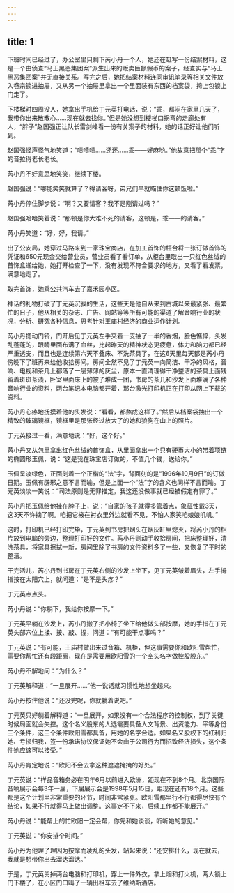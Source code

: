 ```yaml
---
---
---
```

title: 1
---




下班时间已经过了，办公室里只剩下芮小丹一个人，她还在赶写一份结案材料，这是一个由侦查“马王黑恶集团案”派生出来的贩卖巨额假币的案子，经查实与“马王黑恶集团案”并无直接关系。写完之后，她把结案材料连同审讯笔录等相关文件放入卷宗锁进抽屉，又从另一个抽屉里拿出一个里面装有东西的档案袋，挎上包锁上门走了。

下楼梯时四周没人，她拿出手机给丁元英打电话，说：“乖，都闷在家里几天了，我带你出来散散心……现在就去找你。”但是她没想到楼梯口拐弯的走廊处有人，“胖子”赵国强正让队长雷剑峰看一份有关案子的材料，她的话正好让他们听到。

赵国强怪声怪气地笑道：“啧啧啧……还还……乖——好麻哟。”他故意把那个“乖”字的音拉得老长老长。

芮小丹不好意思地笑笑，继续下楼。

赵国强说：“哪能笑笑就算了？得请客呀，弟兄们早就瞄住你这顿饭啦。”

芮小丹停住脚步说：“啊？又要请客？我不是刚请过吗？”

赵国强哈哈笑着说：“那顿是你大难不死的请客，这顿是，乖——的请客。”

芮小丹笑道：“好，好，我请。”

出了公安局，她穿过马路来到一家珠宝商店，在加工首饰的柜台将一张订做首饰的凭证和650元现金交给营业员，营业员看了看订单，从柜台里取出一只红色丝绒的首饰盒递给她，她打开检查了一下，没有发现不符合要求的地方，又看了看发票，满意地走了。

取完首饰，她乘公共汽车去了嘉禾园小区。

神话的礼物打破了丁元英沉寂的生活，这些天是他自从来到古城以来最紧张、最繁忙的日子，他从相关的杂志、广告、网站等等所有可能的渠道了解音响行业的状况，分析、研究各种信息，思考针对王庙村经济的商业运作计划。

芮小丹摁动门铃，门开后见丁元英左手夹着一支抽了一半的香烟，脸色憔悴，头发乱蓬蓬的，眼睛里面布满了血丝，比起昨天的精神状态更疲惫，体力和脑力都已经严重透支，而且也是连续第六天不叠床、不洗茶具了，在这6天里每天都是芮小丹傍晚下了班再来给他收拾房间。房间全然不见了丁元英一向简洁、干净的风格，音响、电视和茶几上都落了一层薄薄的灰尘，原本一直清理得干净整洁的茶具上面残留着斑斑茶渍，卧室里面床上的被子堆成一团，书房的茶几和沙发上面堆满了各种音响行业的资料，两台笔记本电脑都开着，那台激光打印机正在打印从网上下载的资料。

芮小丹心疼地抚摸着他的头发说：“看看，都熬成这样了。”然后从档案袋抽出一个精致的玻璃镜框，镜框里是那张经过放大了的她和狼狗在山上的照片。

丁元英接过一看，满意地说：“好，这个好。”

芮小丹又从包里拿出红色丝绒的首饰盒，从里面拿出一个只有硬币大小的带着项链的椭圆形玉佩，说：“这是我在珠宝店订做的，不值几个钱，送给你。”

玉佩呈淡绿色，正面刻着一个正楷的“法”字，背面刻的是“1996年10月9日”的订做日期。玉佩有辟邪之意不言而喻，但是上面一个“法”字的含义也同样不言而喻。丁元英淡淡一笑说：“司法原则是无罪推定，我这还没做事就已经被假定有罪了。”

芮小丹把玉佩给他挂在脖子上，说：“自家的孩子就得多管着点，象征性戴3天，这3天不许摘了啊。咱把它掖在衬衣里外边就看不见，不怕人家笑咱娘娘叽叽。”

这时，打印机已经打印完毕，丁元英到书房把烟头在烟灰缸里熄灭，将芮小丹的相片放到电脑的旁边，整理打印好的文件。芮小丹则动手收拾房间，把床整理好，清洗茶具，将家具擦拭一新，房间里除了书房的文件资料多了一些，又恢复了平时的整洁。

干完活儿，芮小丹到书房在丁元英右侧的沙发上坐下，见丁元英皱着眉头，左手拇指按在太阳穴上，就问道：“是不是头疼？”

丁元英点点头。

芮小丹说：“你躺下，我给你按摩一下。”

丁元英平躺在沙发上，芮小丹搬了把小椅子坐下给他做头部按摩，她的手指在丁元英头部穴位上揉、按、敲、捏，问道：“有可能干点事吗？”

丁元英说：“有可能，王庙村做出来过音箱、机柜，但这事需要你和欧阳雪帮忙，需要你帮忙还有段距离，现在是需要用欧阳雪的一个空头名字做控股股东。”

芮小丹不解地问：“为什么？”

丁元英解释道：“一旦展开……”他一说话就习惯性地想坐起来。

芮小丹按住他说：“还没完呢，你就躺着说吧。”

丁元英只好躺着解释道：“一旦展开，如果没有一个合法程序的控制权，到了关键时候局面就会失控。这个名义股东的人选需要具备人文背景、出资能力、平等身份三个条件，这三个条件欧阳雪都具备，用她的名字合适。如果名义股权下的红利归她、亏损归我，签一份承诺协议保证她不会由于公司行为而招致经济损失，这个条件她应该可以接受。”

芮小丹肯定地说：“欧阳不会去拿这种遮遮掩掩的好处。”

丁元英说：“样品音箱务必在明年6月以前进入欧洲，距现在不到8个月。北京国际音响展示会每3年一届，下届展示会是1998年5月15日，距现在还有18个月。这些都是这个计划里非常重要的环节，时间非常紧张。欧阳雪那里行不行都得尽快有个结论，如果不行就得马上做出调整。这事定不下来，后续工作都不能展开。”

芮小丹说：“能帮上的忙欧阳一定会帮，你先和她谈谈，听听她的意见。”

丁元英说：“你安排个时间。”

芮小丹为他理了理因为按摩而凌乱的头发，站起来说：“还安排什么，现在就去，我就是想带你出去溜达溜达。”

于是，丁元英关掉两台电脑和打印机，穿上一件外衣，拿上烟和打火机，两人锁上门下楼了，在小区门口叫了一辆出租车去了维纳斯酒店。